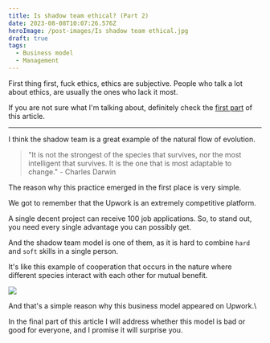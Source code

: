 ```yaml
---
title: Is shadow team ethical? (Part 2)
date: 2023-08-08T10:07:26.576Z
heroImage: /post-images/Is shadow team ethical.jpg
draft: true
tags:
  - Business model
  - Management
---
```


First thing first, fuck ethics, ethics are subjective. People who talk a lot about ethics, are usually the ones who lack it most.

If you are not sure what I'm talking about, definitely check the [first part](https://alex-code.com/post/2023-07-15-what-is-shadow-team) of this article.

***

I think the shadow team is a great example of the natural flow of evolution.

> "It is not the strongest of the species that survives, nor the most intelligent that survives. It is the one that is most adaptable to change." - Charles Darwin

The reason why this practice emerged in the first place is very simple.

We got to remember that the Upwork is an extremely competitive platform.

A single decent project can receive 100 job applications. So, to stand out, you need every single advantage you can possibly get.

And the shadow team model is one of them, as it is hard to combine `hard` and `soft` skills in a single person.

It's like this example of cooperation that occurs in the nature where different species interact with each other for mutual benefit.

![](</post-images/Is shadow team ethical ILLUSTRATION.jpg>)

And that's a simple reason why this business model appeared on Upwork.\


In the final part of this article I will address whether this model is bad or good for everyone, and I promise it will surprise you.
